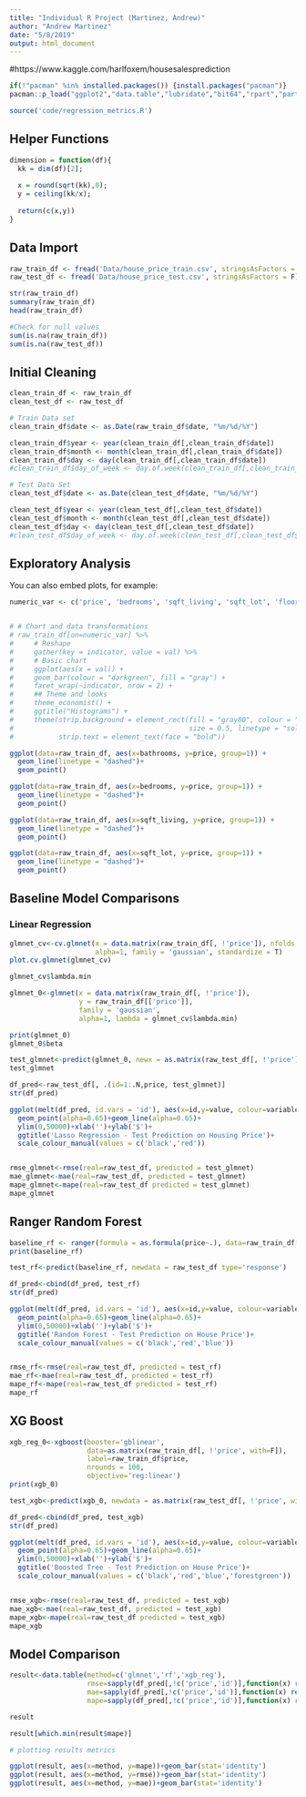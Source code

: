 ```yaml
---
title: "Individual R Project (Martinez, Andrew)"
author: "Andrew Martinez"
date: "5/8/2019"
output: html_document
---
```


#https://www.kaggle.com/harlfoxem/housesalesprediction

```r
if(!"pacman" %in% installed.packages()) {install.packages("pacman")}
pacman::p_load("ggplot2","data.table","lubridate","bit64","rpart","partykit","dplyr","leaflet","chron","proj4","ranger", "ggplot2", "ggthemes", "tidyr", "dplyr", "xts", "glmnet", "xgboost")

source('code/regression_metrics.R')
```

## Helper Functions
```r
dimension = function(df){
  kk = dim(df)[2];
  
  x = round(sqrt(kk),0);
  y = ceiling(kk/x);
  
  return(c(x,y))
}
```

## Data Import

```r
raw_train_df <- fread('Data/house_price_train.csv', stringsAsFactors = F)
raw_test_df <- fread('Data/house_price_test.csv', stringsAsFactors = F)

str(raw_train_df)
summary(raw_train_df)
head(raw_train_df)

#Check for null values
sum(is.na(raw_train_df))
sum(is.na(raw_test_df))
```

## Initial Cleaning
```r
clean_train_df <- raw_train_df
clean_test_df <- raw_test_df

# Train Data set
clean_train_df$date <- as.Date(raw_train_df$date, "%m/%d/%Y")

clean_train_df$year <- year(clean_train_df[,clean_train_df$date])
clean_train_df$month <- month(clean_train_df[,clean_train_df$date])
clean_train_df$day <- day(clean_train_df[,clean_train_df$date])
#clean_train_df$day_of_week <- day.of.week(clean_train_df[,clean_train_df$date])

# Test Data Set
clean_test_df$date <- as.Date(clean_test_df$date, "%m/%d/%Y")

clean_test_df$year <- year(clean_test_df[,clean_test_df$date])
clean_test_df$month <- month(clean_test_df[,clean_test_df$date])
clean_test_df$day <- day(clean_test_df[,clean_test_df$date])
#clean_test_df$day_of_week <- day.of.week(clean_test_df[,clean_test_df$date])
```

## Exploratory Analysis

You can also embed plots, for example:

```r
numeric_var <- c('price', 'bedrooms', 'sqft_living', 'sqft_lot', 'floors', 'condition', 'grade', 'sqft_above', 'sqft_basement', 'yr_built', 'yr_renovated', 'sqft_living15', 'sqft_lot15')


# # Chart and data transformations
# raw_train_df[on=numeric_var] %>%
#     # Reshape
#     gather(key = indicator, value = val) %>%
#     # Basic chart
#     ggplot(aes(x = val)) +
#     geom_bar(colour = "darkgreen", fill = "gray") +
#     facet_wrap(~indicator, nrow = 2) +
#     ## Theme and looks 
#     theme_economist() +
#     ggtitle("Histograms") +
#     theme(strip.background = element_rect(fill = "gray80", colour = "black",
#                                           size = 0.5, linetype = "solid"),
#           strip.text = element_text(face = "bold"))
```

```r

ggplot(data=raw_train_df, aes(x=bathrooms, y=price, group=1)) +
  geom_line(linetype = "dashed")+
  geom_point()

ggplot(data=raw_train_df, aes(x=bedrooms, y=price, group=1)) +
  geom_line(linetype = "dashed")+
  geom_point()

ggplot(data=raw_train_df, aes(x=sqft_living, y=price, group=1)) +
  geom_line(linetype = "dashed")+
  geom_point()

ggplot(data=raw_train_df, aes(x=sqft_lot, y=price, group=1)) +
  geom_line(linetype = "dashed")+
  geom_point()

```

## Baseline Model Comparisons
### Linear Regression

```r
glmnet_cv<-cv.glmnet(x = data.matrix(raw_train_df[, !'price']), nfolds = 5, y = raw_train_df[['price']],
                     alpha=1, family = 'gaussian', standardize = T)
plot.cv.glmnet(glmnet_cv)

glmnet_cv$lambda.min

glmnet_0<-glmnet(x = data.matrix(raw_train_df[, !'price']), 
                 y = raw_train_df[['price']],
                 family = 'gaussian',
                 alpha=1, lambda = glmnet_cv$lambda.min)

print(glmnet_0)
glmnet_0$beta

test_glmnet<-predict(glmnet_0, newx = as.matrix(raw_test_df[, !'price']))
test_glmnet

df_pred<-raw_test_df[, .(id=1:.N,price, test_glmnet)]
str(df_pred)

ggplot(melt(df_pred, id.vars = 'id'), aes(x=id,y=value, colour=variable))+
  geom_point(alpha=0.65)+geom_line(alpha=0.65)+
  ylim(0,50000)+xlab('')+ylab('$')+
  ggtitle('Lasso Regression - Test Prediction on Housing Price')+
  scale_colour_manual(values = c('black','red'))


rmse_glmnet<-rmse(real=raw_test_df, predicted = test_glmnet)
mae_glmnet<-mae(real=raw_test_df, predicted = test_glmnet)
mape_glmnet<-mape(real=raw_test_df predicted = test_glmnet)
mape_glmnet
```

## Ranger Random Forest

```r
baseline_rf <- ranger(formula = as.formula(price~.), data=raw_train_df[,!c('id')],num.trees=400)
print(baseline_rf)

test_rf<-predict(baseline_rf, newdata = raw_test_df type='response')

df_pred<-cbind(df_pred, test_rf)
str(df_pred)

ggplot(melt(df_pred, id.vars = 'id'), aes(x=id,y=value, colour=variable))+
  geom_point(alpha=0.65)+geom_line(alpha=0.65)+
  ylim(0,50000)+xlab('')+ylab('$')+
  ggtitle('Random Forest - Test Prediction on House Price')+
  scale_colour_manual(values = c('black','red','blue'))


rmse_rf<-rmse(real=raw_test_df, predicted = test_rf)
mae_rf<-mae(real=raw_test_df, predicted = test_rf)
mape_rf<-mape(real=raw_test_df predicted = test_rf)
mape_rf
```

## XG Boost

```r
xgb_reg_0<-xgboost(booster='gblinear',
                   data=as.matrix(raw_train_df[, !'price', with=F]),
                   label=raw_train_df$price,
                   nrounds = 100,
                   objective='reg:linear')
print(xgb_0)

test_xgb<-predict(xgb_0, newdata = as.matrix(raw_test_df[, !'price', with=F]), type='response')

df_pred<-cbind(df_pred, test_xgb)
str(df_pred)

ggplot(melt(df_pred, id.vars = 'id'), aes(x=id,y=value, colour=variable))+
  geom_point(alpha=0.65)+geom_line(alpha=0.65)+
  ylim(0,50000)+xlab('')+ylab('$')+
  ggtitle('Boosted Tree - Test Prediction on House Price')+
  scale_colour_manual(values = c('black','red','blue','forestgreen'))


rmse_xgb<-rmse(real=raw_test_df, predicted = test_xgb)
mae_xgb<-mae(real=raw_test_df, predicted = test_xgb)
mape_xgb<-mape(real=raw_test_df predicted = test_xgb)
mape_xgb
```

## Model Comparison

```r
result<-data.table(method=c('glmnet','rf','xgb_reg'),
                   rmse=sapply(df_pred[,!c('price','id')],function(x) return(rmse(real=df_pred$price, predicted=x))),
                   mae=sapply(df_pred[,!c('price','id')],function(x) return(mae(real=df_pred$price, predicted=x))),
                   mape=sapply(df_pred[,!c('price','id')],function(x) return(mape(real=df_pred$price, predicted=x))))

result

result[which.min(result$mape)]

# plotting results metrics

ggplot(result, aes(x=method, y=mape))+geom_bar(stat='identity')
ggplot(result, aes(x=method, y=rmse))+geom_bar(stat='identity')
ggplot(result, aes(x=method, y=mae))+geom_bar(stat='identity')

```